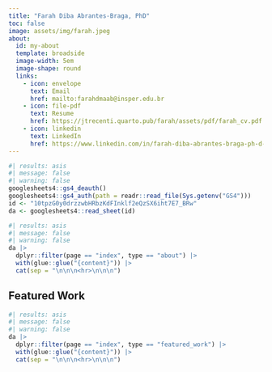 ```yaml
---
title: "Farah Diba Abrantes-Braga, PhD"
toc: false
image: assets/img/farah.jpeg
about:
  id: my-about
  template: broadside
  image-width: 5em
  image-shape: round
  links:
    - icon: envelope
      text: Email
      href: mailto:farahdmaab@insper.edu.br
    - icon: file-pdf
      text: Resume
      href: https://jtrecenti.quarto.pub/farah/assets/pdf/farah_cv.pdf
    - icon: linkedin
      text: LinkedIn
      href: https://www.linkedin.com/in/farah-diba-abrantes-braga-ph-d-mba-5b239a1/
---
```


::: {#my-about}
```r
#| results: asis
#| message: false
#| warning: false
googlesheets4::gs4_deauth()
googlesheets4::gs4_auth(path = readr::read_file(Sys.getenv("GS4")))
id <- "10tpzG0y0drzzwbHRbzKdFInklf2eQzSX6iht7E7_BRw"
da <- googlesheets4::read_sheet(id)
```

```r
#| results: asis
#| message: false
#| warning: false
da |> 
  dplyr::filter(page == "index", type == "about") |> 
  with(glue::glue("{content}")) |> 
  cat(sep = "\n\n\n<hr>\n\n\n")
```
:::

## Featured Work

```r
#| results: asis
#| message: false
#| warning: false
da |> 
  dplyr::filter(page == "index", type == "featured_work") |> 
  with(glue::glue("{content}")) |> 
  cat(sep = "\n\n\n<hr>\n\n\n")
```
